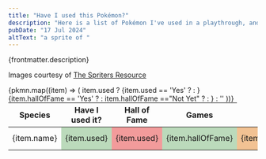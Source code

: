 ```yaml
---
title: "Have I used this Pokémon?"
description: "Here is a list of Pokémon I've used in a playthrough, and whether they've entered the Hall of Fame."
pubDate: "17 Jul 2024"
altText: "a sprite of "
---
```


<p>{frontmatter.description}</p>

Images courtesy of [The Spriters Resource](https://www.spriters-resource.com/nintendo_switch/pokemonhome/)

<table class="fave-pkmn" style="margin:0 auto;text-align:center;">
	<thead>
		<tr>
			<th>Species</th>
			<th>Have I used it?</th>
			<th>Hall of Fame</th>
			<th>Games</th>
		</tr>
	</thead>
	{pkmn.map((item) => (
		item.used ?
	<tr>
		<td id="name">{item.name}</td>
		{item.used == 'Yes' ? <td style="background:#bbdabb">{item.used}</td> : <td style="background:#f29b9b">{item.used}</td>}
		{item.hallOfFame == 'Yes' ? <td style="background:#bbdabb">{item.hallOfFame}</td> : item.hallOfFame =="Not Yet" ? <td style="background:#f2c293">{item.hallOfFame}</td> : <td style="background:#f29b9b">{item.hallOfFame}</td>}
		<td>{item.games.join(', ')}</td> 
	</tr> : ''
	))}
</table>